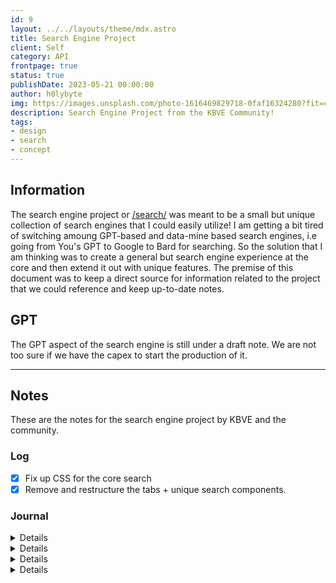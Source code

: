 ```yaml
---
id: 9
layout: ../../layouts/theme/mdx.astro
title: Search Engine Project
client: Self
category: API
frontpage: true
status: true
publishDate: 2023-05-21 00:00:00
author: h0lybyte
img: https://images.unsplash.com/photo-1616469829718-0faf16324280?fit=crop&w=1400&h=700&q=75
description: Search Engine Project from the KBVE Community! 
tags:
- design
- search
- concept
---
```



## Information

The search engine project or [/search/](https://kbve.com/search/) was meant to be a small but unique collection of search engines that I could easily utilize!
I am getting a bit tired of switching amoung GPT-based and data-mine based search engines, i.e going from You's GPT to Google to Bard for searching. 
So the solution that I am thinking was to create a general but search engine experience at the core and then extend it out with unique features.
The premise of this document was to keep a direct source for information related to the project that we could reference and keep up-to-date notes. 


## GPT

The GPT aspect of the search engine is still under a draft note.
We are not too sure if we have the capex to start the production of it.

---

## Notes

These are the notes for the search engine project by KBVE and the community. 

### Log

- [X] Fix up CSS for the core search
- [X] Remove and restructure the tabs + unique search components. 

### Journal

<Details data="J3">
#### J3
##### 2023-07-11

Just cleaning up this project document for a bit.
</Details>

<Details data="J2">

#### J2
##### 2023-05-19

We started to fix up the terrible generic Google CSS and started to overide some of the results. 

</Details>


<Details data="J1">

#### J1
###### 2023-05-21

Minor tweaks to the mobile and general dark mode of the search engine.

</Details>


<Details data="License">

### License

The license for the search project would be a bit tough because we are using several different search engines and license bases.
I believe it would be a combination of the MIT and Apache but also copyright license / releases from each of the Engine that we use?
I suppose this will have to be a future issue once we get a bit more complete and up to date. 

</Details>